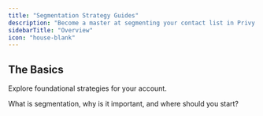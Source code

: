 ```yaml
---
title: "Segmentation Strategy Guides"
description: "Become a master at segmenting your contact list in Privy!"
sidebarTitle: "Overview"
icon: "house-blank"
---
```


## The Basics

Explore foundational strategies for your account.

<Card title="Segments 101: What segments are right for me?" href="/docs/guides/segmentation/what-segments-are-right-for-me" img="/images/home/automation-graphic.png">
  What is segmentation, why is it important, and where should you start?
</Card>